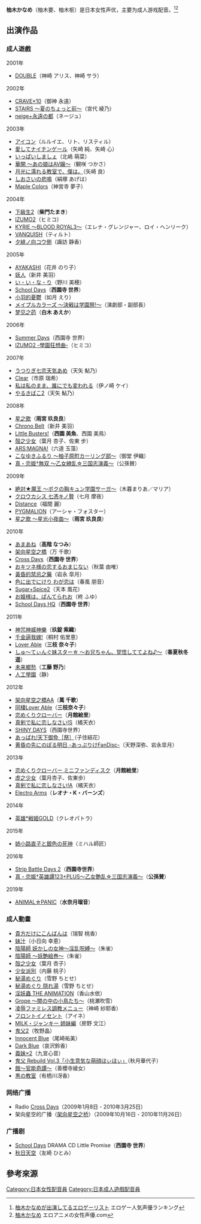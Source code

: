 {{声優
| 名前 = 柚木 かなめ
| ふりがな = ゆずき かなめ
| 画像ファイル =
| 画像サイズ =
| 画像コメント =
| 本名 =
| 愛称 = なめちん
| 出生地 = {{JPN}}
| 血液型 =
| 生年 =
| 生月 =
| 生日 =
| 没年 =
| 没月 =
| 没日 =
| 所属 =
| 活動時期 =
| デビュー作 =
|module={{Japanese|embed=yes|japanese=柚木 かなめ|kana=ゆずき かなめ|romaji=Yuzuki Kaname}}
}}
'''柚木かなめ'''（柚木要、柚木枢）是日本女性声优，主要为成人游戏配音。<ref>[http://voice.amone.info/actor/detail/1503 柚木かなめが出演してるエロゲーリスト] {{Wayback|url=http://voice.amone.info/actor/detail/1503 |date=20170713144624 }}エロゲー人気声優ランキング{{ja}}</ref><ref>[http://eroanime-seiyuu.com/seiyuu/yuzuki-kaname/ 柚木かなめ] {{Wayback|url=http://eroanime-seiyuu.com/seiyuu/yuzuki-kaname/ |date=20161220111133 }}エロアニメの女性声優.com{{ja}}</ref>

== 出演作品 ==
=== 成人遊戲 ===
;2001年
* [[DOUBLE|DOUBLE]]（神崎 アリス、神崎 サラ）

;2002年
* [[CRAVE×10|CRAVE×10]]（御神 永遠）
* [[STAIRS_〜夏のちょっと前〜|STAIRS 〜夏のちょっと前〜]]（宮代 綾乃）
* [[neige+永遠の都|neige+永遠の都]]（ネージュ）

;2003年
* [[アイコン_(ゲーム)|アイコン]]（ルルイエ、リト、リスティル）
* [[愛してナイチンゲール|愛してナイチンゲール]]（矢崎 純、矢崎 心）
* [[いっぱいしましょ|いっぱいしましょ]]（北嶋 萌菜）
* [[華開_〜あの娘はAV嬢〜|華開 〜あの娘はAV嬢〜]]（観咲 つかさ）
* [[月光に濡れる教室で、僕は。|月光に濡れる教室で、僕は。]]（矢崎 良）
* [[しおさいの悲鳴|しおさいの悲鳴]]（絹塚 あげは）
* [[Maple_Colors|Maple Colors]]（神宮寺 夢子）

;2004年
* [[下級生2|下級生2]]（'''柴門たまき'''）
* [[IZUMO2|IZUMO2]]（ヒミコ）
* [[KYRIE_〜BLOOD_ROYAL3〜|KYRIE 〜BLOOD ROYAL3〜]]（エレナ・グレンジャー、ロイ・ヘンリーク）
* [[VANQUISH|VANQUISH]]（ティルト）
* [[夕緋ノ向コウ側|夕緋ノ向コウ側]]（諏訪 静香）

;2005年
* [[AYAKASHI|AYAKASHI]]（花井 のり子）
* [[妖人|妖人]]（新井 美羽）
* [[い・い・な・り|い・い・な・り]]（野川 美穂）
* [[School_Days|School Days]]（'''西園寺 世界'''）
* [[小羽的憂鬱|小羽的憂鬱]]（如月 えり）
* [[Maple_Colors|メイプルカラーズ 〜決戦は学園祭!〜]]（演劇部・副部長）
* [[梦见之药|梦见之药]]（'''白木 あえか'''）

;2006年
* [[Summer_Days|Summer Days]]（西園寺 世界）
* [[IZUMO2|IZUMO2 -學園狂想曲-]]（ヒミコ）

;2007年
* [[うつりぎ七恋天気あめ|うつりぎ七恋天気あめ]]（天矢 鮎乃）
* [[Clear|Clear]]（市原 瑞希）
* [[私は私のまま、誰にでも変われる|私は私のまま、誰にでも変われる]]（伊ノ崎 ケイ）
* [[やるきばこ2|やるきばこ2]]（天矢 鮎乃）

;2008年
* [[星之歌|星之歌]]（'''雨宮 玖良良'''）
* [[Chrono_Belt|Chrono Belt]]（新井 美羽）
* [[Little_Busters!|Little Busters!]]（'''西園 美魚'''、西園 美鳥）
* [[殻之少女|殻之少女]]（葉月 杏子、佐東 步）
* [[ARS:MAGNA!|ARS:MAGNA!]]（六道 玉藻）
* [[こなゆきふるり_〜柚子原町カーリング部〜|こなゆきふるり 〜柚子原町カーリング部〜]]（御堂 伊織）
* [[真·戀姬†無雙|真・恋姫†無双 〜乙女繚乱☆三国志演義〜]]（公孫賛）

;2009年
* [[絶対★魔王_〜ボクの胸キュン学園サーガ〜|絶対★魔王 〜ボクの胸キュン学園サーガ〜]]（木暮まりあ／マリア）
* [[クロウカシス_七憑キノ贄|クロウカシス 七憑キノ贄]]（七月 摩夜）
* [[Distance|Distance]]（福間 麗）
* [[PYGMALION|PYGMALION]]（アーシャ・フォスター）
* [[星之歌|星之歌 ～星光小夜曲～]]（'''雨宮 玖良良'''）

;2010年
* [[あまあね|あまあね]]（'''高階 なつみ'''）
* [[架向星空之橋|架向星空之橋]]（万 千歌）
* [[Cross_Days|Cross Days]]（'''西園寺 世界'''）
* [[おキツネ様の恋するおまじない|おキツネ様の恋するおまじない]]（秋葉 由唯）
* [[黃昏的禁忌之藥|黃昏的禁忌之藥]]（岩永 皐月）
* [[色に出でにけり_わが恋は|色に出でにけり わが恋は]]（春風 朋音）
* [[Sugar+Spice2|Sugar+Spice2]]（天本 風花）
* [[お姫様は、ぱんてられお|お姫様は、ぱんてられお]]（柊 ふゆ）
* [[School_Days#HQ版|School Days HQ]]（'''西園寺 世界'''）

;2011年
* [[神咒神威神樂|神咒神威神樂]]（'''玖錠 紫織'''）
* [[千金逼我嫁!|千金逼我嫁!]]（桐村 佑里恵）
* [[Lover_Able|Lover Able]]（'''三枝 奈々子'''）
* [[しゅ〜てぃんぐ妹スター☆_〜お兄ちゃん、覚悟しててよね♪〜|しゅ〜てぃんぐ妹スター☆ 〜お兄ちゃん、覚悟しててよね♪〜]]（'''春夏秋冬 遥'''）
* [[未来鄉愁|未来鄉愁]]（'''工藤 野乃'''）
* [[人工學園|人工學園]]（静）

;2012年
* [[架向星空之橋|架向星空之橋AA]]（'''萬 千歌'''）
*[[Lover_Able|同棲Lover Able]]（'''三枝奈々子'''）
*[[恋めくりクローバー|恋めくりクローバー]]（'''月館絵里'''）
*[[認真和我談戀愛！|真剣で私に恋しなさい!S]]（橘天衣）
*[[SHINY_DAYS|SHINY DAYS]]（西園寺世界）
*[[あっぱれ!天下御免［祭］|あっぱれ!天下御免［祭］]]（子住結花）
*[[黄昏の先にのぽる明日_-あっぷりけFanDisc-|黄昏の先にのぽる明日 -あっぷりけFanDisc-]]（天野深弥、岩永皐月）

;2013年
*[[恋めくりクローバー_ミニファンディスク|恋めくりクローバー ミニファンディスク]]（'''月館絵里'''）
*[[虚之少女|虚之少女]]（葉月杏子、佐東歩）
*[[認真和我談戀愛！|真剣で私に恋しなさい!A]]（橘天衣）
*[[Electro_Arms|Electro Arms]]（'''レオナ・K・バーンズ'''）

;2014年
*[[英雄*戦姫GOLD|英雄*戦姫GOLD]]（クレオパトラ）

;2015年
*[[姉小路直子と銀色の死神|姉小路直子と銀色の死神]]（ミハル師匠）

;2016年
*[[Strip_Battle_Days_2|Strip Battle Days 2]]（'''西園寺世界'''）
*[[真・恋姫†英雄譚123+PLUS〜乙女艶乱☆三国志演義〜|真・恋姫†英雄譚123+PLUS〜乙女艶乱☆三国志演義〜]]（'''公孫賛'''）

;2019年
*[[ANIMAL☆PANIC|ANIMAL☆PANIC]]（'''水奈月瑠音'''）

=== 成人動畫 ===
* [[貴方だけにこんばんは|貴方だけにこんばんは]]（瑞智 桃香）
* [[妹汁|妹汁]]（小日向 幸恵）
* [[陰陽師_妖かしの女神〜淫乱呪縛〜|陰陽師 妖かしの女神〜淫乱呪縛〜]]（朱雀）
* [[陰陽師_〜妖艶絵巻〜|陰陽師 〜妖艶絵巻〜]]（朱雀）
* [[殻之少女|殻之少女]]（葉月 杏子） 
* [[少女派別|少女派別]]（内藤 桃子）
* [[秘湯めぐり|秘湯めぐり]]（雪野 ちとせ）
* [[秘湯めぐり_隠れ湯|秘湯めぐり 隠れ湯]]（雪野 ちとせ）
* [[淫妖蟲|淫妖蟲 THE ANIMATION]]（香山水依）
* [[Grope_〜闇の中の小鳥たち〜|Grope 〜闇の中の小鳥たち〜]]（桃瀬吹雪）
* [[凌辱ファミレス調教メニュー|凌辱ファミレス調教メニュー]]（神崎 紗耶香）
* [[フロントイノセント|フロントイノセント]]（アイネ）
* [[MILK・ジャンキー2#OVA版|MILK・ジャンキー 姉妹編]]（房野 文江）
* [[鬼父2|鬼父2]]（牧野晶）
* [[Innocent_Blue|Innocent Blue]]（尾崎祐美）
* [[Dark_Blue|Dark Blue]]（哀沢鈴香）
* [[義妹×2|義妹×2]]（九宮心音）
* [[鬼父|鬼父 Rebuild Vol.3「小生意気な萌顔ほぃほぃ」]]（秋月華代子）
* [[館〜官能奇譚〜|館〜官能奇譚〜]]（善櫻寺綾女）
* [[黒の教室|黒の教室]]（有栖川冴香）

=== 网络广播 ===
* Radio [[Cross_Days|Cross Days]]（2009年1月8日 - 2010年3月25日）
* 架向星空的广播（[[架向星空之桥|架向星空之桥]]）（2009年10月16日 - 2010年11月26日）

=== 广播剧 ===
* [[School_Days|School Days]] DRAMA CD Little Promise（'''西園寺 世界'''）
* [[秋日天空|秋日天空]]（友崎 ひとみ）

== 參考來源 ==
{{reflist}}

{{DEFAULTSORT:Yuzuki Kaname}}
[[Category:日本女性配音員|Category:日本女性配音員]]
[[Category:日本成人遊戲配音員|Category:日本成人遊戲配音員]]